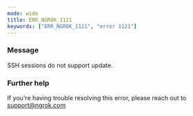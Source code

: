 ```yaml
---
mode: wide
title: ERR_NGROK_1121
keywords: ["ERR_NGROK_1121", "error 1121"]
---
```


### Message

SSH sessions do not support update.

### Further help

If you're having trouble resolving this error, please reach out to [support@ngrok.com](mailto:support@ngrok.com?subject=Help%20with%20ERR_NGROK_1121)
